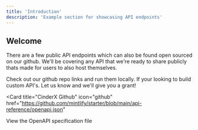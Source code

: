 ```yaml
---
title: 'Introduction'
description: 'Example section for showcasing API endpoints'
---
```



## Welcome

There are a few public API endpoints which can also be found open sourced on our github. We'll be covering any API that we're ready to share publicly thats made for users to also host themselves.

Check out our github repo links and run them locally.
<Note>
  If your looking to build custom API's. Let us know and we'll give you a grant!
</Note>

<Card
  title="CinderX Github"
  icon="github"
  href="https://github.com/mintlify/starter/blob/main/api-reference/openapi.json"
>
  View the OpenAPI specification file
</Card>

